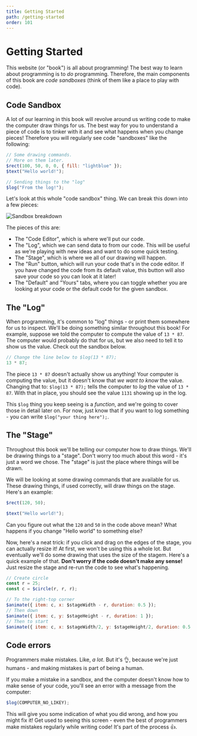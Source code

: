 ```yaml
---
title: Getting Started
path: /getting-started
order: 101
---
```

# Getting Started

This website (or "book") is all about programming! The best way to learn about programming is to _do_ programming. Therefore, the main components of this book are _code sandboxes_ (think of them like a place to play with code).

## Code Sandbox

A lot of our learning in this book will revolve around us writing code to make the computer draw things for us. The best way for you to understand a piece of code is to tinker with it and see what happens when you change pieces! Therefore you will regularly see code "sandboxes" like the following:

```js live=true id=first-sample-snippet
// Some drawing commands.
// More on them later.
$rect(100, 50, 0, 0, { fill: "lightblue" });
$text("Hello world!");

// Sending things to the "log"
$log("From the log!");
```

Let's look at this whole "code sandbox" thing. We can break this down into a few pieces:

![Sandbox breakdown](../assets/img/sandbox-breakdown.png)

The pieces of this are:

- The "Code Editor", which is where we'll put our code.
- The "Log", which we can send data to from our code. This will be useful as we're playing with new ideas and want to do some quick testing.
- The "Stage", which is where we all of our drawing will happen.
- The "Run" button, which will run your code that's in the code editor. If you have changed the code from its default value, this button will also save your code so you can look at it later!
- The "Default" and "Yours" tabs, where you can toggle whether you are looking at your code or the default code for the given sandbox.

## The "Log"

When programming, it's common to "log" things - or print them somewhere for us to inspect. We'll be doing something similar throughout this book! For example, suppose we told the computer to compute the value of `13 * 87`. The computer would probably do that for us, but we also need to tell it to show us the value. Check out the sandbox below.

```js live=true id=first-log-call
// Change the line below to $log(13 * 87);
13 * 87;
```

The piece `13 * 87` doesn't actually show us anything! Your computer is computing the value, but it doesn't know that _we want to know_ the value. Changing that to: `$log(13 * 87);` tells the computer to _log_ the value of `13 * 87`. With that in place, you should see the value `1131` showing up in the log.

This `$log` thing you keep seeing is a _function_, and we're going to cover those in detail later on. For now, just know that if you want to log something - you can write `$log("your thing here");`.

## The "Stage"

Throughout this book we'll be telling our computer how to draw things. We'll be drawing things to a "stage". Don't worry too much about this word - it's just a word we chose. The "stage" is just the place where things will be drawn.

We will be looking at some drawing commands that are available for us. These drawing things, if used correctly, will draw things on the stage. Here's an example:

```js live=true id=getting-started-stage
$rect(120, 50);

$text("Hello world!");
```

Can you figure out what the `120` and `50` in the code above mean? What happens if you change "Hello world" to something else?

Now, here's a neat trick: if you click and drag on the edges of the stage, you can actually resize it! At first, we won't be using this a whole lot. But eventually we'll do some drawing that uses the size of the stagem. Here's a quick example of that. **Don't worry if the code doesn't make any sense!** Just resize the stage and re-run the code to see what's happening.

```js live=true id=getting-started-resize
// Create circle
const r = 25;
const c = $circle(r, r, r);

// To the right-top corner
$animate({ item: c, x: $stageWidth - r, duration: 0.5 });
// Then down
$animate({ item: c, y: $stageHeight - r, duration: 1 });
// Then to start
$animate({ item: c, x: $stageWidth/2, y: $stageHeight/2, duration: 0.5, radius: 2*r, fill: "blue" });
```

## Code errors

Programmers make mistakes. Like, _a lot_. But it's :ok_hand:, because we're just humans - and making mistakes is part of being a human.

If you make a mistake in a sandbox, and the computer doesn't know how to make sense of your code, you'll see an error with a message from the computer:

```js live=true id=getting-started-error
$log(COMPUTER_NO_LIKEY);
```

This will give you some indication of what you did wrong, and how you might fix it! Get used to seeing this screen - even the best of programmers make mistakes regularly while writing code! It's part of the process :+1:.
